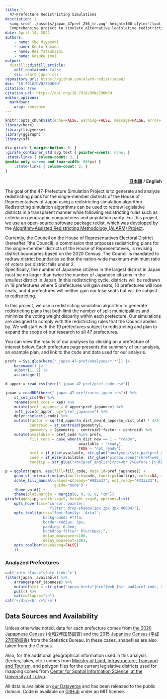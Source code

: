 ```yaml
---
title: | 
  47-Prefecture Redistricting Simulations
description: |
  <img src='../assets/japan_47pref_256_tr.png' height=100 style='float: left; margin: -18px 8px -2px 0;'>
  Comprehensive project to simulate alternative legislative redistricting plans of House of Representatives for all 47 prefectures in Japan.
date: April 14, 2022
authors:
    - name: Sho Miyazaki
    - name: Kento Yamada
    - name: Rei Yatsuhashi
    - name: Kosuke Imai
output:
  distill::distill_article:
    self_contained: false
    css: alarm_japan.css
repository_url: https://github.com/alarm-redist/japan/
doi: "10.7910/DVN/Z9UKSH"
citation: true
citation_url: https://doi.org/10.7910/DVN/Z9UKSH
editor_options: 
  markdown: 
    wrap: sentence
---
```


```r
knitr::opts_chunk$set(echo=FALSE, warning=FALSE, message=FALSE, error=TRUE)
library(here)
library(tidyverse)
library(ggiraph)
library(sf)
```

```css
div.girafe { margin-bottom: 0; }
.girafe_container_std svg text { pointer-events: none; }
.state-links { column-count: 3; }
@media only screen and (max-width: 600px) {
    .state-links { column-count: 2; }
}
```

<p style="text-align:right;">[**日本語**](../index.rmd) / **English**</p>

The goal of the 47-Prefecture Simulation Project is to generate and analyze redistricting plans for the single-member districts of the House of Representatives of Japan using a redistricting simulation algorithm. 
Redistricting simulation algorithms can be used to redraw legislative districts in a transparent manner while following redistricting rules such as criteria on geographic compactness and population parity.
For this project, we use an open-source software package [redist](https://alarm-redist.github.io/about.html), which was developed by the [Algorithm-Assisted Redistricting Methodology (ALARM) Project](https://alarm-redist.github.io/).

Currently, the Council on the House of Representatives Electoral District (hereafter “the Council), a commission that proposes redistricting plans for the single-member districts of the House of Representatives, is revising district boundaries based on the 2020 Census. 
The Council is mandated to redraw district boundaries so that the nation-wide maximum-minimum ratio of voters per district falls under 2.  
Specifically, the number of Japanese citizens in the largest district in Japan must be no larger than twice the number of Japanese citizens in the smallest district in Japan. 
In this redistricting cycle, districts will be redrawn in 19 prefectures where 5 prefectures will gain seats, 10 prefectures will lose seats, and 4 prefectures will neither gain nor lose seats but will be subject to redistricting.

In this project, we use a redistricting simulation algorithm to generate redistricting plans that both limit the number of split municipalities and minimize the voting weight disparity within each prefecture. 
Our simulations are designed to comply with the redistricting rules that the Council abides by. 
We will start with the 19 prefectures subject to redistricting and plan to expand the scope of our research to all 47 prefectures.


You can view the results of our analyses by clicking on a prefecture of interest below.
Each prefecture page presents the summary of our analysis, an example plan, and link to the code and data used for our analysis.

```r
prefs = Sys.glob(here("_japan-47-pref/analyses/*_*")) |>
    basename() |>
    substr(1, 2) |>
    as.integer()
```

```r
d_appor = read_csv(here("_japan-47-pref/pref_code.csv"))

japan = readRDS(here("_japan-47-pref/carto_japan.rds")) %>%
    st_set_crs(NA) %>%
    rename(pref_code = ken) %>%
    mutate(pref_japanese = d_appor$pref_japanese) %>%
    left_join(d_appor, by="pref_japanese") %>%
    dplyr::select(-code) %>%
    mutate(factor = sqrt(d_appor$n_dist_new/d_appor$n_dist_old) * 4/5 ,
           centroid = st_centroid(geometry),
           geometry = (geometry - centroid)*factor + centroid) %>%
    mutate(available = pref_code %in% prefs,
           fill_code = case_when(n_dist_new == 1 ~ "ready",
                                 available ~ "ready",
                                 TRUE ~ "not_ready"),
           href = if_else(available, str_glue("analyses/{str_pad(pref_code, 2, pad = '0')}_{tolower(pref_english)}/"), "#"),
           code = if_else(available, str_glue('window.open("{href}web_{str_pad(pref_code, 2, pad = "0")}_{tolower(pref_english)}.html", "_self")'), ""),
           tooltip = str_glue("<b>{pref_english}</b><br />Before：{n_dist_old} districts<br />After：{n_dist_new} districts"))

p = ggplot(japan, aes(fill=fill_code, data_id=pref_japanese)) +
    geom_sf_interactive(aes(onclick=code, tooltip=tooltip), color=NA, size=0.0) +
    scale_fill_manual(values=c(ready="#925637", not_ready="#333333"), 
                      guide="none") +
    theme_void() +
    theme(plot.margin = margin(0, 0, 0, 0, "cm"))
girafe(ggobj=p, width_svg=9, height_svg=6, options=list(
    opts_hover(css="cursor: pointer;
                    filter: drop-shadow(2px 2px 3px #0004)"),
    opts_tooltip(css="font-family: 'Arial'; 
                 background: #fffa; 
                 border-radius: 3px; 
                 padding: 0.3em;
                 backdrop-filter: blur(6px);",
                 delay_mouseover=100,
                 delay_mouseout=100),
    opts_toolbar(saveaspng=FALSE)
    ))
```

### Analyzed Prefectures

```r
cat('<div class="state-links">')
filter(japan, available) %>%
    arrange(pref_japanese) %>%
    mutate(html = str_glue('<p><a href="{href}web_{str_pad(pref_code, 2, pad = "0")}_{tolower(pref_english)}.html">{pref_english}</a></p>')) %>%
    pull() %>%
    cat(collapse="\n")
cat('</div><br />\n\n')
```


## Data Sources and Availability {.appendix}

Unless otherwise noted, data for each prefecture comes from [the 2020 Japapnese Census (令和2年国勢調査)](https://www.e-stat.go.jp/stat-search/files?page=1&toukei=00200521&tstat=000001136464&cycle=0&tclass1=000001136472) and [the 2015 Japanese Census (平成27国勢調査)](https://www.e-stat.go.jp/stat-search/files?page=1&toukei=00200521&tstat=000001080615) from the Statistics Bureau.
In these cases, shapefiles are also taken from the Census.

Also, for the additional geographical information used in this analysis (ferries, lakes, etc.)  comes from [Ministry of Land, Infrastructure, Transport and Tourism](https://nlftp.mlit.go.jp/ksj/index.html), and polygon files for the current legislative districts used for mapping comes from [Center for Spatial Information Science, at the University of Tokyo](https://home.csis.u-tokyo.ac.jp/~nishizawa/senkyoku/). 

All data is available on [our Dataverse](https://doi.org/10.7910/DVN/Z9UKSH) and has been released to the public domain.
Code is available on [GitHub](https://github.com/alarm-redist/japan) under an MIT license.

